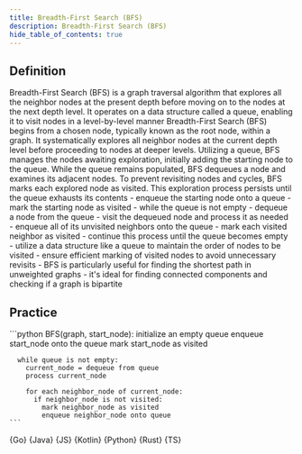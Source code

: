 ```yaml
---
title: Breadth-First Search (BFS)
description: Breadth-First Search (BFS)
hide_table_of_contents: true
---
```





## Definition

<Tabs>
  <TabItem value="definition" label="Definition">
    Breadth-First Search (BFS) is a graph traversal algorithm that explores all the neighbor nodes at the present depth before moving on to the nodes at the next depth level. It operates on a data structure called a queue, enabling it to visit nodes in a level-by-level manner
  </TabItem>
  <TabItem value="how" label="Explanation">
    Breadth-First Search (BFS) begins from a chosen node, typically known as the root node, within a graph. It systematically explores all neighbor nodes at the current depth level before proceeding to nodes at deeper levels. Utilizing a queue, BFS manages the nodes awaiting exploration, initially adding the starting node to the queue. While the queue remains populated, BFS dequeues a node and examines its adjacent nodes. To prevent revisiting nodes and cycles, BFS marks each explored node as visited. This exploration process persists until the queue exhausts its contents
  </TabItem>
  <TabItem value="guidance" label="Guidance">
    - enqueue the starting node onto a queue
    - mark the starting node as visited
    - while the queue is not empty
      - dequeue a node from the queue
      - visit the dequeued node and process it as needed
      - enqueue all of its unvisited neighbors onto the queue
      - mark each visited neighbor as visited
    - continue this process until the queue becomes empty
  </TabItem>
  <TabItem value="tips" label="Tips">
    - utilize a data structure like a queue to maintain the order of nodes to be visited
    - ensure efficient marking of visited nodes to avoid unnecessary revisits
    - BFS is particularly useful for finding the shortest path in unweighted graphs
    - it's ideal for finding connected components and checking if a graph is bipartite
  </TabItem>
</Tabs>

## Practice

<Tabs>
  <TabItem value="practice" label="Practice">
    ```python
    BFS(graph, start_node):
      initialize an empty queue
      enqueue start_node onto the queue
      mark start_node as visited

      while queue is not empty:
        current_node = dequeue from queue
        process current_node

        for each neighbor_node of current_node:
          if neighbor_node is not visited:
            mark neighbor_node as visited
            enqueue neighbor_node onto queue
    ```
  </TabItem>
  <TabItem value="solution" label="Solution">
    <Tabs queryString="code">
      <TabItem
        value="go"
        label=""
        attributes={{ title: "Go Lang", className: "code_lang go m" }}
      >
        <CodeBlock language="go">{Go}</CodeBlock>
      </TabItem>
      <TabItem
        value="java"
        label=""
        attributes={{ title: "Java", className: "code_lang java m" }}
      >
        <CodeBlock language="java">{Java}</CodeBlock>
      </TabItem>
      <TabItem
        value="js"
        label=""
        attributes={{ title: "JavaScript", className: "code_lang js m" }}
      >
        <CodeBlock language="js">{JS}</CodeBlock>
      </TabItem>
      <TabItem
        value="kotlin"
        label=""
        attributes={{ title: "Kotlin", className: "code_lang kotlin m" }}
      >
        <CodeBlock language="kotlin">{Kotlin}</CodeBlock>
      </TabItem>
      <TabItem
        value="python"
        label=""
        attributes={{ title: "Python", className: "code_lang python m" }}
      >
        <CodeBlock language="python">{Python}</CodeBlock>
      </TabItem>
      <TabItem
        value="rust"
        label=""
        attributes={{ title: "Rust", className: "code_lang rust m" }}
      >
        <CodeBlock language="rust">{Rust}</CodeBlock>
      </TabItem>
      <TabItem
        value="ts"
        label=""
        attributes={{ title: "TypeScript", className: "code_lang ts m" }}
      >
        <CodeBlock language="ts">{TS}</CodeBlock>
      </TabItem>
    </Tabs>
  </TabItem>
</Tabs>
